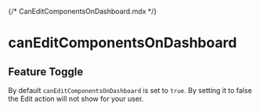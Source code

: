 {/* CanEditComponentsOnDashboard.mdx */}


# canEditComponentsOnDashboard

## Feature Toggle

By default <code>canEditComponentsOnDashboard</code> is set to <code>true</code>. By setting it to false the Edit action will not show for your user.

<Meta of={CanEditComponentsOnDashboardStories} />

<Container>
  <Story of={CanEditComponentsOnDashboardStories.True} autoplay />
</Container>

